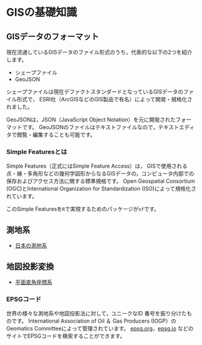 # GISの基礎知識

## GISデータのフォーマット

現在流通しているGISデータのファイル形式のうち，代表的な以下の2つを紹介します。

* シェープファイル
* GeoJSON

シェープファイルは現在デファクトスタンダードとなっているGISデータのファイル形式で，
ESRI社（ArcGISなどのGIS製品で有名）によって開発・規格化されました。

GeoJSONは，JSON（JavaScript Object Notation）を元に開発されたフォーマットです。
GeoJSONのファイルはテキストファイルなので，テキストエディタで閲覧・編集することも可能です。

### Simple Featuresとは

Simple Features（正式にはSimple Feature Access）は，
GISで使用される点・線・多角形などの幾何学図形からなるGISデータの，コンピュータ内部での保存およびアクセス方法に関する標準規格です。
Open Geospatial Consortium (OGC)とInternational Organization for Standardization (ISO)によって規格化されています。

このSimple Featuresを`R`で実現するためのパッケージが`sf`です。

## 測地系


* [日本の測地系](https://www.gsi.go.jp/sokuchikijun/datum-main.html)

## 地図投影変換

* [平面直角座標系](https://www.gsi.go.jp/sokuchikijun/jpc.html)

### EPSGコード

世界の様々な測地系や地図投影法に対して，ユニークなID 番号を振り分けたものです。
International Association of Oil ＆ Gas Producers (IOGP）のGeomatics Committeeによって管理されています。
[epsg.org](https://epsg.org)，[epsg.io](https://epsg.io)
などのサイトでEPSGコードを検索することができます。


